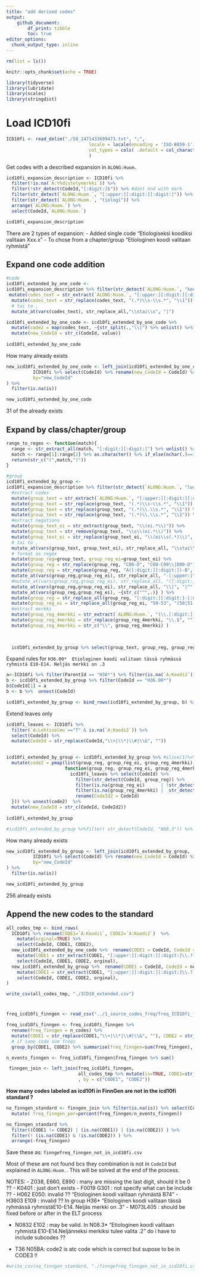 ```yaml
---
title: "add derived codes"
output: 
    github_document:
        df_print: tibble
        toc: true
editor_options: 
  chunk_output_type: inline
---
```


```r
rm(list = ls())

knitr::opts_chunk$set(echo = TRUE)

library(tidyverse)
library(lubridate)
library(scales)
library(stringdist)
```


# Load ICD10fi

```r

ICD10fi <- read_delim("./58_1471433699473.txt", ";", 
                               locale = locale(encoding = 'ISO-8859-1'),
                               col_types = cols( .default = col_character() )
                               )

```

Get codes with a described expansion in `ALONG:Huom.`

```r
icd10fi_expansion_description <- ICD10fi %>% 
  filter(!is.na(`A:Yhdistelymerkki`)) %>% 
  filter(!str_detect(CodeId,"[:digit:]$")) %>% #dont end with mark
  filter(str_detect(`ALONG:Huom.`, "[:upper:][:digit:][:digit:]")) %>% 
  filter(str_detect(`ALONG:Huom.`, "tiologi")) %>% 
  arrange(`ALONG:Huom.`) %>% 
  select(CodeId,`ALONG:Huom.`) 

icd10fi_expansion_description
```

There are 2 types of expansion: 
- Added single code "Etiologiseksi koodiksi valitaan Xxx.x"
- To chose from a chapter/group "Etiologinen koodi valitaan ryhmistä"


## Expand one code addition
```r
#code
icd10fi_extended_by_one_code <- 
icd10fi_expansion_description %>% filter(str_detect(`ALONG:Huom.`, "koodik") & !str_detect(`ALONG:Huom.`, "Lisäksi")) %>% 
 mutate(codes_text = str_extract(`ALONG:Huom.`, "[:upper:][:digit:][:digit:].*")) %>% 
  mutate(codes_text = str_replace(codes_text, "(.*)\\s-\\s.*", "\\1")) %>% 
  # tai to , 
  mutate_at(vars(codes_text), str_replace_all,"\\stai\\s", "|")
```

```r
icd10fi_extended_by_one_code <- icd10fi_extended_by_one_code %>% 
  mutate(code2 = map(codes_text, ~{str_split(.,"\\|") %>% unlist() %>% as_tibble()})) %>% unnest(code2) %>% 
  mutate(new_CodeId = str_c(CodeId, value))
  
icd10fi_extended_by_one_code

```

How many already exists
```r
new_icd10fi_extended_by_one_code <- left_join(icd10fi_extended_by_one_code, 
          ICD10fi %>% select(CodeId) %>% rename(new_CodeId = CodeId) %>% mutate(is=TRUE), 
          by="new_CodeId"
) %>%
  filter(is.na(is))

new_icd10fi_extended_by_one_code
```
31 of the already exists 






## Expand by class/chapter/group
```r
range_to_regex <- function(match){
  range <- str_extract_all(match, "[:digit:][:digit:]") %>% unlist() %>% as.integer()
  match <- range[1]:range[2] %>% as.character() %>% if_else(nchar(.)==1, str_c("0",.),.) %>% str_c(collapse = "|")
  return(str_c("(",match,")"))
}

#group
icd10fi_extended_by_group <- 
icd10fi_expansion_description %>% filter(str_detect(`ALONG:Huom.`, "luokasta|luvusta|ryhmistä|ryhmästä|rymistä")) %>% 
  #extract codes
  mutate(group_text = str_extract(`ALONG:Huom.`, "[:upper:][:digit:][:digit:].*")) %>% 
  mutate(group_text = str_replace(group_text, "(.*)\\s-\\s.*", "\\1")) %>% 
  mutate(group_text = str_replace(group_text, "(.*)\\.\\s.*", "\\1")) %>% 
  mutate(group_text = str_replace(group_text, "(.*)\\.\\s.*", "\\1")) %>% 
  #extract negations
  mutate(group_text_ei = str_extract(group_text, "\\(ei.*\\)")) %>% 
  mutate(group_text = str_remove(group_text, "\\s\\(ei.*\\)")) %>% 
  mutate(group_text_ei = str_replace(group_text_ei, "\\(ei\\s(.*)\\)", "\\1")) %>% 
  # tai to , 
  mutate_at(vars(group_text, group_text_ei), str_replace_all, "\\stai\\sryhmistä\\s|\\stai\\sryhmästä\\s|,\\s|\\stai\\s", "|") %>%
  # format as regex
  mutate(group_reg=group_text, group_reg_ei=group_text_ei) %>% 
  mutate(group_reg = str_replace(group_reg, "C00-D", "C00-C99\\|D00-D")) %>% 
  mutate(group_reg = str_replace(group_reg, "A([:digit:][:digit:])-B", "A\\1-A99\\|B00-B")) %>% 
  mutate_at(vars(group_reg,group_reg_ei), str_replace_all, "-[:upper:]", "-" ) %>% 
  #mutate_at(vars(group_reg,group_reg_ei), str_replace_all, "([:digit:][:digit:]-[:digit:][:digit:])", "\\[\\1\\]" ) %>% 
  mutate_at(vars(group_reg,group_reg_ei), str_replace_all, "\\|", "|^" ) %>% 
  mutate_at(vars(group_reg,group_reg_ei), ~{str_c("^",.)} ) %>% 
  mutate(group_reg = str_replace_all(group_reg, "[:digit:][:digit:]-[:digit:][:digit:]", range_to_regex)) %>% 
  mutate(group_reg_ei = str_replace_all(group_reg_ei, "50-53", "(50|51|52|53)"))%>% 
  #extract merkki
  mutate(group_reg_4merkki = str_extract(`ALONG:Huom.`, "(\\.[:digit:])($|\\.$)")) %>% 
  mutate(group_reg_4merkki = str_replace(group_reg_4merkki, "\\.$", "")) %>% 
  mutate(group_reg_4merkki = str_c("\\", group_reg_4merkki) ) 

  
  
  icd10fi_extended_by_group %>% select(group_text, group_reg, group_reg_ei, group_reg_4merkki) %>% print(n=300)

```

Expand rules for  `H36.00*	Etiologinen koodi valitaan tässä ryhmässä ryhmistä E10-E14. Neljäs merkki on .3`

```r
a<-ICD10fi %>% filter(ParentId == "H36*") %>% filter(is.na(`A:Koodi2`)) %>%  select(CodeId)
b <- icd10fi_extended_by_group %>% filter(CodeId == "H36.00*")
b$CodeId[1] = a
b <- b %>%  unnest(CodeId)

icd10fi_extended_by_group <- bind_rows(icd10fi_extended_by_group, b) %>%  distinct()

```


Extend leaves only 
```r
icd10fi_leaves <- ICD10fi %>%
  filter(`A:Lehtisolmu`=="T" & is.na(`A:Koodi2`)) %>% 
  select(CodeId) %>% 
  mutate(CodeId = str_replace(CodeId,"\\+|\\*|\\#|\\&", ""))
  
```



```r
icd10fi_extended_by_group <- icd10fi_extended_by_group %>% #slice(1)%>% 
  mutate(code2 = pmap(list(group_reg, group_reg_ei, group_reg_4merkki), 
                      function(group_reg, group_reg_ei, group_reg_4merkki){
                        icd10fi_leaves %>% select(CodeId) %>%  
                          filter(str_detect(CodeId, group_reg)) %>% 
                          filter(is.na(group_reg_ei)      | !str_detect(CodeId, group_reg_ei)) %>% 
                          filter(is.na(group_reg_4merkki) |  str_detect(CodeId, group_reg_4merkki)) %>% 
                          rename(CodeId2 = CodeId)
  })) %>% unnest(code2)  %>% 
  mutate(new_CodeId = str_c(CodeId, CodeId2))
  
icd10fi_extended_by_group

#icd10fi_extended_by_group %>%filter( str_detect(CodeId, "N08.3")) %>% view

```


How many already exists
```r
new_icd10fi_extended_by_group <- left_join(icd10fi_extended_by_group, 
          ICD10fi %>% select(CodeId) %>% rename(new_CodeId = CodeId) %>% mutate(is=TRUE), 
          by="new_CodeId"
) %>%
  filter(is.na(is))

new_icd10fi_extended_by_group
```
256 already exists 




## Append the new codes to the standard


```r

all_codes_tmp <- bind_rows(
  ICD10fi %>% rename(CODE1=`A:Koodi1`, CODE2=`A:Koodi2`)  %>%
    mutate(orginal=TRUE) %>%  
    select(CodeId, CODE1, CODE2), 
  new_icd10fi_extended_by_one_code %>%  rename(CODE1 = CodeId, CodeId = new_CodeId, CODE2 = value) %>% 
    mutate(CODE1 = str_extract(CODE1, "[:upper:][:digit:][:digit:]\\.?[:digit:]*"), orginal=FALSE) %>% 
    select(CodeId, CODE1, CODE2, orginal),
  new_icd10fi_extended_by_group %>%  rename(CODE1 = CodeId, CodeId = new_CodeId, CODE2 = CodeId2) %>% 
    mutate(CODE1 = str_extract(CODE1, "[:upper:][:digit:][:digit:]\\.?[:digit:]*"), orginal=FALSE) %>% 
    select(CodeId, CODE1, CODE2, orginal),
)

```


```r
write_csv(all_codes_tmp, "./ICD10_extended.csv")
```


















#

```r
freq_icd10fi_finngen <- read_csv("../1_source_codes_freq/freq_ICD10fi_finngen.csv", ) %>% select(-X1)

freq_icd10fi_finngen <- freq_icd10fi_finngen %>% 
  rename(freq_finngen = n_codes) %>% 
  mutate(CODE1 = str_replace(CODE1,"\\+|\\*|\\#|\\&", ""), CODE2 = str_replace(CODE2,"\\+|\\*|\\#|\\&", "")) %>% 
  # if same code sum freqs
  group_by(CODE1, CODE2) %>% summarise(freq_finngen=sum(freq_finngen),  n_patients=sum(n_patients)) %>% ungroup()

n_events_finngen <- freq_icd10fi_finngen$freq_finngen %>% sum()
```


```r
 finngen_join <- left_join(freq_icd10fi_finngen, 
                           all_codes_tmp %>% mutate(is=TRUE, CODE1=str_replace(CODE1, "\\.", ""), CODE2=str_replace(CODE2, "\\.", ""))
                           , by = c("CODE1", "CODE2"))
```

**How many codes labeled as icd10fi in FinnGen are not in the icd10fi standard ?**
```r
no_finngen_standard <- finngen_join %>% filter(is.na(is)) %>% select(CodeId, CODE1,  CODE2, freq_finngen) %>%
  mutate( freq_finngen_per=percent(freq_finngen/n_events_finngen))
```


```r
no_finngen_standard %>% 
  filter((CODE1 != CODE2) | (is.na(CODE1)) | (is.na(CODE2)) ) %>% 
  filter(! (is.na(CODE1) & !is.na(CODE2)) ) %>%
  arrange(-freq_finngen)
```

Save these as: `finngefreq_finngen_not_in_icd10fi.csv`

Most of these are not found bcs they combination is not in `CodeId` but explained in `ALONG:Huom.`. This will be solved at the end of the process. 


NOTES:
- Z038, E660, E890 : many are missing the last digit, should it be 0 ??
- K0401 : just don't exists 
- F0019	G301 : not specify what can be include  ??
- H062	E050: invalid ?? "Etiologinen koodi valitaan ryhmästä B74"
- H3603	E109 : invalid ?? In group H36* "Etiologinen koodi valitaan tässä ryhmässä ryhmistäE10-E14. Neljäs merkki on .3"
- M073L405 : should be fixed before or after in the ELT process

- N0832	E102 : may be valid. In N08.3* "Etiologinen koodi valitaan ryhmistä E10-E14.Neljänneksi merkiksi tulee valita .2" do i have to include subcodes ?? 

- T36	N05BA: code2 is atc code which is correct but supose to be in CODE3 !!


```r
#write_csv(no_finngen_standard, "./finngefreq_finngen_not_in_icd10fi.csv")
```









